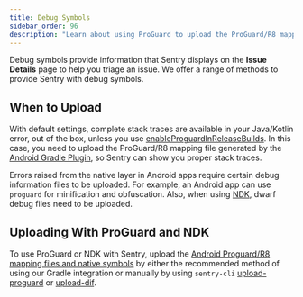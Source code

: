 ```yaml
---
title: Debug Symbols
sidebar_order: 96
description: "Learn about using ProGuard to upload the ProGuard/R8 mappings, source bundle, and native symbols Sentry."
---
```


Debug symbols provide information that Sentry displays on the **Issue Details** page to help you triage an issue. We offer a range of methods to provide Sentry with debug symbols.

## When to Upload

With default settings, complete stack traces are available in your Java/Kotlin error, out of the box, unless you use [enableProguardInReleaseBuilds](https://reactnative.dev/docs/signed-apk-android#enabling-proguard-to-reduce-the-size-of-the-apk-optional). In this case, you need to upload the ProGuard/R8 mapping file generated by the [Android Gradle Plugin](https://developer.android.com/studio/build/shrink-code#shrink-code), so Sentry can show you proper stack traces.

Errors raised from the native layer in Android apps require certain debug information files to be uploaded. For example, an Android app can use `proguard` for minification and obfuscation. Also, when using [NDK](https://developer.android.com/ndk/), dwarf debug files need to be uploaded.

## Uploading With ProGuard and NDK

To use ProGuard or NDK with Sentry, upload the [Android Proguard/R8 mapping files and native symbols](/platforms/android/proguard/) by either the recommended method of using our Gradle integration or manually by using `sentry-cli` [upload-proguard](/product/cli/dif/#proguard-mapping-upload) or [upload-dif](/product/cli/dif/#uploading-files).
